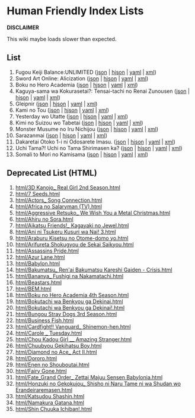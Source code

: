 = Human Friendly Index Lists =
'''DISCLAIMER'''

This wiki maybe loads slower than expected.

== List ==
# Fugou Keiji Balance:UNLIMITED ([[json/000/001.json|json]] | [[hjson/000/001.hjson|hjson]] | [[yaml/000/001.yaml|yaml]] | [[xml/000/001.xml|xml]])
# Sword Art Online: Alicization ([[json/000/002.json|json]] | [[hjson/000/002.hjson|hjson]] | [[yaml/000/002.yaml|yaml]] | [[xml/000/002.xml|xml]])
# Boku no Hero Academia ([[json/000/003.json|json]] | [[hjson/000/003.hjson|hjson]] | [[yaml/000/003.yaml|yaml]] | [[xml/000/003.xml|xml]])
# Kaguya-sama wa Kokurasetai?: Tensai-tachi no Renai Zunousen ([[json/000/004.json|json]] | [[hjson/000/004.hjson|hjson]] | [[yaml/000/004.yaml|yaml]] | [[xml/000/004.xml|xml]])
# Gleipnir ([[json/000/005.json|json]] | [[hjson/000/005.hjson|hjson]] | [[yaml/000/005.yaml|yaml]] | [[xml/000/005.xml|xml]])
# Kami no Tou ([[json/000/006.json|json]] | [[hjson/000/006.hjson|hjson]] | [[yaml/000/006.yaml|yaml]] | [[xml/000/006.xml|xml]])
# Yesterday wo Utatte ([[json/000/007.json|json]] | [[hjson/000/007.hjson|hjson]] | [[yaml/000/007.yaml|yaml]] | [[xml/000/007.xml|xml]])
# Kimi no Suizou wo Tabetai ([[json/000/008.json|json]] | [[hjson/000/008.hjson|hjson]] | [[yaml/000/008.yaml|yaml]] | [[xml/000/008.xml|xml]])
# Monster Musume no Iru Nichijou ([[json/000/009.json|json]] | [[hjson/000/009.hjson|hjson]] | [[yaml/000/009.yaml|yaml]] | [[xml/000/009.xml|xml]])
# Sarazanmai ([[json/000/010.json|json]] | [[hjson/000/010.hjson|hjson]] | [[yaml/000/010.yaml|yaml]] | [[xml/000/010.xml|xml]])
# Dakaretai Otoko 1-i ni Odosarete Imasu. ([[json/000/011.json|json]] | [[hjson/000/011.hjson|hjson]] | [[yaml/000/011.yaml|yaml]] | [[xml/000/011.xml|xml]])
# Uchi Tama?! Uchi no Tama Shirimasen ka? ([[json/000/012.json|json]] | [[hjson/000/012.hjson|hjson]] | [[yaml/000/012.yaml|yaml]] | [[xml/000/012.xml|xml]])
# Somali to Mori no Kamisama ([[json/000/013.json|json]] | [[hjson/000/013.hjson|hjson]] | [[yaml/000/013.yaml|yaml]] | [[xml/000/013.xml|xml]])

== Deprecated List (HTML) ==
# [[html/3D Kanojo_ Real Girl 2nd Season.html]]
# [[html/7 Seeds.html]]
# [[html/Actors_ Song Connection.html]]
# [[html/Africa no Salaryman (TV).html]]
# [[html/Aggressive Retsuko_ We Wish You a Metal Christmas.html]]
# [[html/Ahiru no Sora.html]]
# [[html/Aikatsu Friends!_ Kagayaki no Jewel.html]]
# [[html/Ani ni Tsukeru Kusuri wa Nai! 3.html]]
# [[html/Araburu Kisetsu no Otome-domo yo.html]]
# [[html/Arifureta Shokugyou de Sekai Saikyou.html]]
# [[html/Assassins Pride.html]]
# [[html/Azur Lane.html]]
# [[html/Babylon.html]]
# [[html/Bakumatsu_ Ren'ai Bakumatsu Kareshi Gaiden - Crisis.html]]
# [[html/Bananya_ Fushigi na Nakamatachi.html]]
# [[html/Beastars.html]]
# [[html/BEM.html]]
# [[html/Boku no Hero Academia 4th Season.html]]
# [[html/Bokutachi wa Benkyou ga Dekinai.html]]
# [[html/Bokutachi wa Benkyou ga Dekinai!.html]]
# [[html/Bungou Stray Dogs 3rd Season.html]]
# [[html/Business Fish.html]]
# [[html/Cardfight!! Vanguard_ Shinemon-hen.html]]
# [[html/Carole _ Tuesday.html]]
# [[html/Chou Kadou Girl __ Amazing Stranger.html]]
# [[html/Chuubyou Gekihatsu Boy.html]]
# [[html/Diamond no Ace_ Act II.html]]
# [[html/Dororo.html]]
# [[html/Enen no Shouboutai.html]]
# [[html/Fairy Gone.html]]
# [[html/Fate_Grand Order_ Zettai Majuu Sensen Babylonia.html]]
# [[html/Honzuki no Gekokujou_ Shisho ni Naru Tame ni wa Shudan wo Erandeiraremasen.html]]
# [[html/Katsudou Shashin.html]]
# [[html/Namakura Gatana.html]]
# [[html/Shin Chuuka Ichiban!.html]]